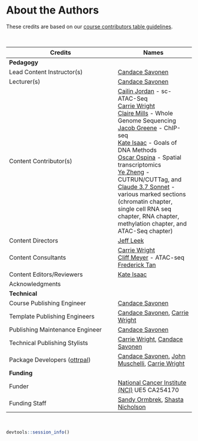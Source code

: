 
# About the Authors {-}

These credits are based on our [course contributors table guidelines](https://github.com/jhudsl/OTTR_Template/wiki/How-to-give-credits).

&nbsp;
&nbsp;

|Credits|Names|
|-------|-----|
|**Pedagogy**||
|Lead Content Instructor(s)|[Candace Savonen]|
|Lecturer(s)|[Candace Savonen]|
|Content Contributor(s)| [Cailin Jordan] - sc-ATAC-Seq <br> [Carrie Wright] <br> [Claire Mills] - Whole Genome Sequencing<br> [Jacob Greene] - ChIP-seq <br> [Kate Isaac] - Goals of DNA Methods<br> [Oscar Ospina] - Spatial transcriptomics <br> [Ye Zheng] - CUTRUN/CUTTag, and [Claude 3.7 Sonnet] - various marked sections (chromatin chapter, single cell RNA seq chapter, RNA chapter, methylation chapter, and ATAC-Seq chapter)|
|Content Directors|[Jeff Leek]|
|Content Consultants|[Carrie Wright]<br> [Cliff Meyer] - ATAC-seq <br> [Frederick Tan]<br>|
|Content Editors/Reviewers|[Kate Isaac]|
|Acknowledgments||
|**Technical**||
|Course Publishing Engineer|[Candace Savonen]|
|Template Publishing Engineers|[Candace Savonen], [Carrie Wright]|
|Publishing Maintenance Engineer|[Candace Savonen]|
|Technical Publishing Stylists|[Carrie Wright], [Candace Savonen]|
|Package Developers ([ottrpal])|[Candace Savonen], [John Muschelli], [Carrie Wright]|
|**Funding**||
|Funder|[National Cancer Institute (NCI)](https://www.cancer.gov/) UE5 CA254170|
|Funding Staff| [Sandy Ormbrek], [Shasta Nicholson] |

&nbsp;

```r
devtools::session_info()
```

<!-- Author information -->

[Candace Savonen]: https://www.cansavvy.com/
[Cailin Jordan]: https://www.linkedin.com/in/cailin-jordan-3297b7199/
[Carrie Wright]: https://carriewright11.github.io/
[Claire Mills]: https://www.linkedin.com/in/claire-mills-dds-50883553
[Cliff Meyer]: https://ds.dfci.harvard.edu/our-people/clifford-meyer-phd/
[Ira Gooding]: https://publichealth.jhu.edu/faculty/4130/ira-gooding
[Frederick Tan]: https://bse.carnegiescience.edu/dr-frederick-tan
[Jacob Greene]: https://www.linkedin.com/in/jacob-greene-890aa318a/
[Jeff Leek]: https://jtleek.com/
[Kate Isaac]: https://kweav.github.io/
[Oscar Ospina]: https://linkedin.com/in/oscareospina/
[John Muschelli]: https://johnmuschelli.com/
[Sandy Ormbrek]: https://hutchdatascience.org/ourteam/
[Shasta Nicholson]: https://hutchdatascience.org/ourteam/
[Ye Zheng]: https://yezhengstat.github.io/
[Claude 3.7 Sonnet]: https://www.anthropic.com/news/claude-3-7-sonnet
<!-- Links -->

[ottrpal]: https://github.com/jhudsl/ottrpal
